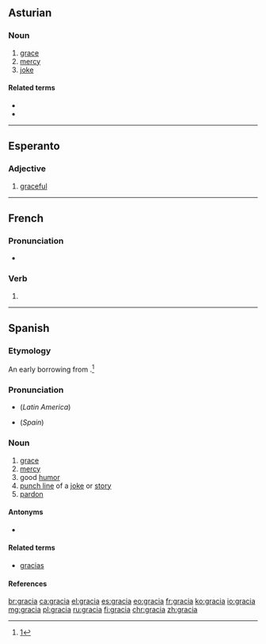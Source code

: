 {{also|gràcia}}
==Asturian==
{{wikipedia|lang=ast}}
===Noun===
{{ast-noun|f|gracies}}

# [[grace]]
# [[mercy]]
# [[joke]]

====Related terms====
* {{l|ast|dar gracia}}
* {{l|ast|gracies}}

----
==Esperanto==

===Adjective===
{{eo-head}}

# [[graceful]]

----

==French==

===Pronunciation===
* {{IPA|/ɡʁasja/|lang=fr}}

===Verb===
{{fr-verb-form}}

# {{conjugation of|gracier||3|s|phis|lang=fr}}

----

==Spanish==

===Etymology===
An early borrowing from {{etyl|la|es}} {{m|la|grātia}}.<ref>[http://www6.ocn.ne.jp/~wil/kjtj07.12.13.pdf]</ref>

===Pronunciation===
* {{IPA|/ˈɡrasja/|lang=es}} (''Latin America'')
* {{IPA|/ˈɡraθja/|lang=es}} (''Spain'')

===Noun===
{{es-noun|f}}

# [[grace]]
# [[mercy]]
# good [[humor]]
# [[punch line]] of a [[joke]] or [[story]]
# [[pardon]]

====Antonyms====
* {{sense|grace}} {{l|es|desgracia}}

====Related terms====
* [[gracias]]

====References====
<references/>

[[br:gracia]]
[[ca:gracia]]
[[el:gracia]]
[[es:gracia]]
[[eo:gracia]]
[[fr:gracia]]
[[ko:gracia]]
[[io:gracia]]
[[mg:gracia]]
[[pl:gracia]]
[[ru:gracia]]
[[fi:gracia]]
[[chr:gracia]]
[[zh:gracia]]